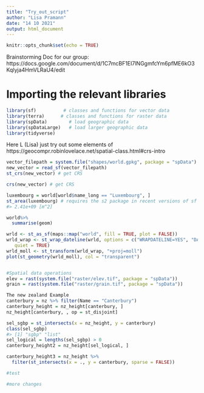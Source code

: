 ```yaml
---
title: "Try_out_script"
author: "Lisa Pramann"
date: "14 10 2021"
output: html_document
---
```


```r
knitr::opts_chunk$set(echo = TRUE)
```

Brainstorming Doc for our group: https://docs.google.com/document/d/1C7mcBF1EI7lNGgmfcYm6pfME6kO3Kqlyja4HmVLRaU4/edit


# Importing the relevant libraries 
```r

library(sf)          # classes and functions for vector data
library(terra)      # classes and functions for raster data
library(spData)        # load geographic data
library(spDataLarge)   # load larger geographic data
library(tidyverse)
```


Here L (Lisa) just try out some elements of https://geocompr.robinlovelace.net/spatial-class.html#crs-intro

```r
vector_filepath = system.file("shapes/world.gpkg", package = "spData")
new_vector = read_sf(vector_filepath)
st_crs(new_vector) # get CRS

crs(new_vector) # get CRS

luxembourg = world[world$name_long == "Luxembourg", ]
st_area(luxembourg) # requires the s2 package in recent versions of sf
#> 2.41e+09 [m^2]

world%>% 
  summarise(geom)

wrld <- st_as_sf(maps::map("world", fill = TRUE, plot = FALSE))
wrld_wrap <- st_wrap_dateline(wrld, options = c("WRAPDATELINE=YES", "DATELINEOFFSET=180"),
   quiet = TRUE)
wrld_moll <- st_transform(wrld_wrap, "+proj=moll")
plot(st_geometry(wrld_moll), col = "transparent")


#Spatial data operations
elev = rast(system.file("raster/elev.tif", package = "spData"))
grain = rast(system.file("raster/grain.tif", package = "spData"))

The new zealand Example 
canterbury = nz %>% filter(Name == "Canterbury")
canterbury_height = nz_height[canterbury, ]
nz_height[canterbury, , op = st_disjoint]

sel_sgbp = st_intersects(x = nz_height, y = canterbury)
class(sel_sgbp)
#> [1] "sgbp" "list"
sel_logical = lengths(sel_sgbp) > 0
canterbury_height2 = nz_height[sel_logical, ]

canterbury_height3 = nz_height %>%
  filter(st_intersects(x = ., y = canterbury, sparse = FALSE))
```



```r
#test

#more changes 
```




